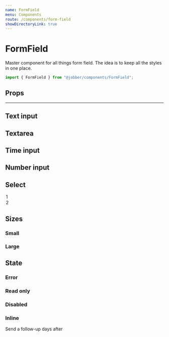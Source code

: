 ```yaml
---
name: FormField
menu: Components
route: /components/form-field
showDirectoryLink: true
---
```



# FormField

Master component for all things form field. The idea is to keep all the styles
in one place.

```ts
import { FormField } from "@jobber/components/FormField";
```

<Playground>
  <FormField type="text" placeholder="Words…" />
</Playground>

## Props

<Props of={FormField} />

---

## Text input

<Playground>
  <FormField type="text" name="age" placeholder="Your age in words" />
</Playground>

## Textarea

<Playground>
  <FormField
    type="textarea"
    name="describeAge"
    placeholder="Describe your age"
  />
</Playground>

## Time input

<Playground>
  <FormField type="time" name="birthday" placeholder="Birth date" />
</Playground>

## Number input

<Playground>
  <FormField type="number" name="ageInNum" placeholder="Age" />
</Playground>

## Select

<Playground>
  <FormField name="Base" placeholder="How many days?" type="select">
    <option>1</option>
    <option>2</option>
  </FormField>
</Playground>

## Sizes

### Small

<Playground>
  <FormField name="Small" placeholder="Small" size="small" />
</Playground>

### Large

<Playground>
  <FormField name="Large" placeholder="Large" size="large" />
</Playground>

## State

### Error

<Playground>
  <FormField name="Error" placeholder="Error" invalid={true} />
</Playground>

### Read only

<Playground>
  <FormField
    name="Readonly"
    placeholder="Readonly"
    value="ABCXYZ"
    readonly={true}
  />
</Playground>

### Disabled

<Playground>
  <FormField name="Disabled" placeholder="Disabled" disabled={true} />
</Playground>

### Inline

<Playground>
  <p>
    Send a follow-up
    <FormField
      value="2"
      size="small"
      inline={true}
      maxLength={2}
      align="center"
    />
    days after
  </p>
</Playground>
